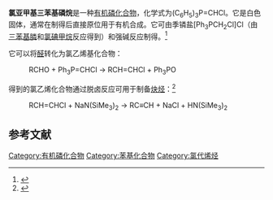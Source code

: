 {{Chembox
| ImageFile = Ph3P=CHCl.svg
| ImageSize = 110 px
| ImageAlt = 
| IUPACName = 
| OtherNames = 
| Name = 氯亚甲基三苯基-λ<sup>5</sup>-磷烷
|Section1={{Chembox Identifiers
| CASNo = 29949-92-6
| CASNo_Ref = {{cascite|correct|CAS}}
| ChemSpiderID = 366640
| PubChem = 414080
| StdInChI=1S/C19H16ClP/c20-16-21(17-10-4-1-5-11-17,18-12-6-2-7-13-18)19-14-8-3-9-15-19/h1-16H
| StdInChIKey = KIZBYQRDCHVQID-UHFFFAOYSA-N
| SMILES = C1=CC=C(C=C1)P(=CCl)(C2=CC=CC=C2)C3=CC=CC=C3
 }}
|Section2={{Chembox Properties
| C = 19|H=16|P=1|Cl=1
| MolarMass =
| Appearance = white solid
| Density = 
| MeltingPt = 
| BoilingPt = 
| Solubility = }}
|Section3={{Chembox Hazards
| MainHazards = 
| FlashPt = 
| AutoignitionPt = }}
}}
'''氯亚甲基三苯基磷烷'''是一种[[有机磷化合物|有机磷化合物]]，化学式为(C<sub>6</sub>H<sub>5</sub>)<sub>3</sub>P=CHCl。它是白色固体，通常在制得后直接原位用于有机合成。它可由季𬭸盐[Ph<sub>3</sub>PCH<sub>2</sub>Cl]Cl（由[[三苯基膦|三苯基膦]]和[[氯碘甲烷|氯碘甲烷]]反应得到）和强碱反应制得。<ref>{{cite journal |doi=10.1002/anie.197701801|title=(Chloromethylene)triphenylphosphorane|year=1977|last1=Appel|first1=Rolf|last2=Morbach|first2=Wolfgang|journal=Angewandte Chemie International Edition in English|volume=16|issue=3|pages=180–181}}</ref>

它可以将[[醛|醛]]转化为氯乙烯基化合物：
:RCHO  +  Ph<sub>3</sub>P=CHCl  →  RCH=CHCl  +  Ph<sub>3</sub>PO
得到的氯乙烯化合物通过脱卤反应可用于制备[[炔烃|炔烃]]：<ref>{{cite book |doi=10.1002/047084289X.rc134|chapter=Chloromethyltriphenylphosphonium Chloride|title=Encyclopedia of Reagents for Organic Synthesis|year=2001|last1=Marth|first1=Charles F.|isbn=0471936235}}</ref>
:RCH=CHCl  +  NaN(SiMe<sub>3</sub>)<sub>2</sub>  →  RC≡CH  +  NaCl  +  HN(SiMe<sub>3</sub>)<sub>2</sub>
==参考文献==
<references/>

[[Category:有机磷化合物|Category:有机磷化合物]]
[[Category:苯基化合物|Category:苯基化合物]]
[[Category:氯代烯烃|Category:氯代烯烃]]
